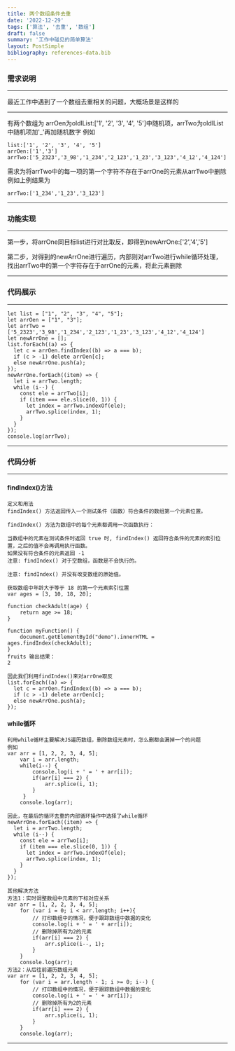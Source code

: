 ```yaml
---
title: 两个数组条件去重
date: '2022-12-29'
tags: ['算法', '去重', '数组']
draft: false
summary: '工作中碰见的简单算法'
layout: PostSimple
bibliography: references-data.bib
---
```


### 需求说明
---
最近工作中遇到了一个数组去重相关的问题，大概场景是这样的

---
有两个数组为 arrOen为oldlList:['1', '2', '3', '4', '5']中随机项，arrTwo为oldlList中随机项加'_'再加随机数字
例如
```
list:['1', '2', '3', '4', '5']
arrOen:['1','3']
arrTwo:['5_2323','3_98','1_234','2_123','1_23','3_123','4_12','4_124']
```

需求为将arrTwo中的每一项的第一个字符不存在于arrOne的元素从arrTwo中删除
例如上例结果为
```
arrTwo:['1_234','1_23','3_123']
```

---

### 功能实现
---
第一步，将arrOne同目标list进行对比取反，即得到newArrOne:['2','4','5']

第二步，对得到的newArrOne进行遍历，内部则对arrTwo进行while循环处理，找出arrTwo中的第一个字符存在于arrOne的元素，将此元素删除

---

### 代码展示
---
```
let list = ["1", "2", "3", "4", "5"];
let arrOen = ["1", "3"];
let arrTwo = ['5_2323','3_98','1_234','2_123','1_23','3_123','4_12','4_124']
let newArrOne = [];
list.forEach((a) => {
  let c = arrOen.findIndex((b) => a === b);
  if (c > -1) delete arrOen[c];
  else newArrOne.push(a);
});
newArrOne.forEach((item) => {
  let i = arrTwo.length;
  while (i--) {
    const ele = arrTwo[i];
    if (item === ele.slice(0, 1)) {
      let index = arrTwo.indexOf(ele);
      arrTwo.splice(index, 1);
    }
  }
});
console.log(arrTwo);
```
---

### 代码分析
---
#### findIndex()方法
```
定义和用法
findIndex() 方法返回传入一个测试条件（函数）符合条件的数组第一个元素位置。

findIndex() 方法为数组中的每个元素都调用一次函数执行：

当数组中的元素在测试条件时返回 true 时, findIndex() 返回符合条件的元素的索引位置，之后的值不会再调用执行函数。
如果没有符合条件的元素返回 -1
注意: findIndex() 对于空数组，函数是不会执行的。

注意: findIndex() 并没有改变数组的原始值。
```
```
获取数组中年龄大于等于 18 的第一个元素索引位置
var ages = [3, 10, 18, 20];
 
function checkAdult(age) {
    return age >= 18;
}
 
function myFunction() {
    document.getElementById("demo").innerHTML = ages.findIndex(checkAdult);
}
fruits 输出结果：
2
```
```
因此我们利用findIndex()来对arrOne取反
list.forEach((a) => {
  let c = arrOen.findIndex((b) => a === b);
  if (c > -1) delete arrOen[c];
  else newArrOne.push(a);
});
```
#### while循环
```
利用while循环主要解决JS遍历数组，删除数组元素时，怎么删都会漏掉一个的问题
例如
var arr = [1, 2, 2, 3, 4, 5];
    var i = arr.length;
    while(i--) {
        console.log(i + ' = ' + arr[i]);
        if(arr[i] === 2) {
            arr.splice(i, 1);
        }
     }
    console.log(arr);

因此，在最后的循环去重的内部循环操作中选择了while循环
newArrOne.forEach((item) => {
  let i = arrTwo.length;
  while (i--) {
    const ele = arrTwo[i];
    if (item === ele.slice(0, 1)) {
      let index = arrTwo.indexOf(ele);
      arrTwo.splice(index, 1);
    }
  }
});
```

```
其他解决方法
方法1：实时调整数组中元素的下标对应关系
var arr = [1, 2, 2, 3, 4, 5];
    for (var i = 0; i < arr.length; i++){
        // 打印数组中的情况，便于跟踪数组中数据的变化
        console.log(i + ' = ' + arr[i]);
        // 删除掉所有为2的元素
        if(arr[i] === 2) {
            arr.splice(i--, 1);
        }
    }
    console.log(arr);
方法2：从后往前遍历数组元素
var arr = [1, 2, 2, 3, 4, 5];
    for (var i = arr.length - 1; i >= 0; i--) {
        // 打印数组中的情况，便于跟踪数组中数据的变化
        console.log(i + ' = ' + arr[i]);
        // 删除掉所有为2的元素
        if(arr[i] === 2) {
            arr.splice(i, 1);
        }
    }
    console.log(arr);
```

---
